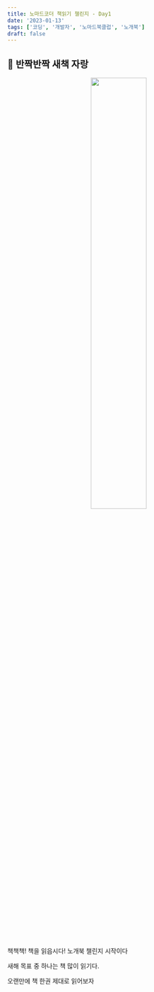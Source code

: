 ```yaml
---
title: 노마드코더 책읽기 챌린지 - Day1
date: '2023-01-13'
tags: ['코딩', '개발자', '노마드북클럽', '노개북']
draft: false
---
```


## 📔 반짝반짝 새책 자랑

<center>
  <img
    src="https://user-images.githubusercontent.com/72537762/212260836-42d9387b-336a-4f61-8bad-147571b186d0.jpeg"
    width="50%"
    height="50%"
  />
</center>

책책책! 책을 읽읍시다! 노개북 챌린지 시작이다

새해 목표 중 하나는 책 많이 읽기다.

오랜만에 책 한권 제대로 읽어보자
